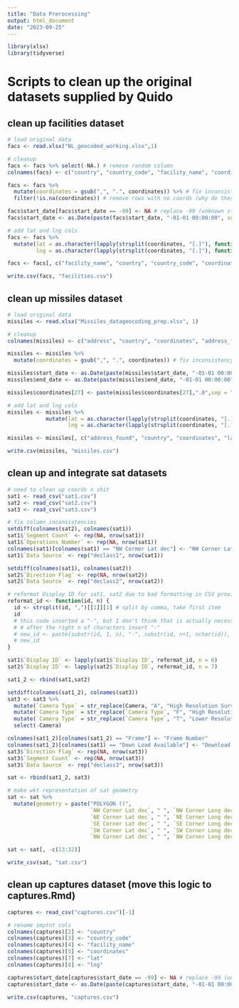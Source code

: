 ```yaml
---
title: "Data Prerocessing"
output: html_document
date: "2023-09-25"
---
```


```r
library(xlsx)
library(tidyverse)
```


# Scripts to clean up the original datasets supplied by Quido

## clean up facilities dataset
```r
# load original data
facs <- read.xlsx("NL_geocoded_working.xlsx",1)

# cleanup 
facs <- facs %>% select(-NA.) # remove random column
colnames(facs) <- c("country", "country_code", "facility_name", "coordinates", "start_date") # rename columns

facs <- facs %>%
  mutate(coordinates = gsub(",", ".", coordinates)) %>% # fix inconsistency in coords
  filter(!is.na(coordinates)) # remove rows with no coords (why do these exist?)

facs$start_date[facs$start_date == -99] <- NA # replace -99 (unknown start dates) with NA
facs$start_date <- as.Date(paste(facs$start_date, "-01-01 00:00:00", sep = "")) # convert start date to Date object

# add lat and lng cols
facs <- facs %>% 
  mutate(lat = as.character(lapply(strsplit(coordinates, "[.]"), function(x) paste(x[1], x[2], sep = "."))),
         lng = as.character(lapply(strsplit(coordinates, "[.]"), function(x) paste(x[3], x[4], sep = "."))))

facs <- facs[, c("facility_name", "country", "country_code", "coordinates", "lat", "lng", "start_date")] # reorder columns

write.csv(facs, "facilities.csv")
```

## clean up missiles dataset
```r
# load original data
missiles <- read.xlsx("Missiles_datageocoding_prep.xlsx", 1)

# cleanup
colnames(missiles) <- c("address", "country", "coordinates", "address_found", "No.rd.", "W.h", "start_date","end_date","armament","RA_or_enclosure" ) # rename columns

missiles <- missiles %>%
  mutate(coordinates = gsub(",", ".", coordinates)) # fix inconsistency in coords

missiles$start_date <- as.Date(paste(missiles$start_date, "-01-01 00:00:00", sep = "")) # convert start date to Date object
missiles$end_date <- as.Date(paste(missiles$end_date, "-01-01 00:00:00", sep = ""))

missiles$coordinates[27] <- paste(missiles$coordinates[27],".0",sep = "") # add '.0' at the end of the 27th coord cuz it was misformatted

# add lat and lng cols
missiles <- missiles %>% 
            mutate(lat = as.character(lapply(strsplit(coordinates, "[.]"), function(x) paste(x[1], x[2], sep = "."))),
                   lng = as.character(lapply(strsplit(coordinates, "[.]"), function(x) paste(x[3], x[4], sep = "."))))

missiles <- missiles[, c("address_found", "country", "coordinates", "lat", "lng", "start_date", "end_date", "address","No.rd.", "W.h","armament","RA_or_enclosure")] # reorder columns

write.csv(missiles, "missiles.csv")
```


## clean up and integrate sat datasets
```r
# need to clean up coords n shit
sat1 <- read_csv("sat1.csv")
sat2 <- read_csv("sat2.csv")
sat3 <- read_csv("sat3.csv")

# fix column inconsistencies
setdiff(colnames(sat2), colnames(sat1))
sat1$`Segment Count` <- rep(NA, nrow(sat1))
sat1$`Operations Number` <- rep(NA, nrow(sat1))
colnames(sat1)[colnames(sat1) == "NW Cormer Lat dec"] <- "NW Corner Lat dec"
sat1$`Data Source` <- rep("declass1", nrow(sat1))

setdiff(colnames(sat1), colnames(sat2))
sat2$`Direction Flag` <- rep(NA, nrow(sat2))
sat2$`Data Source` <- rep("declass2", nrow(sat2))

# reformat Display ID for sat1, sat2 due to bad formatting in CSV provided by USGS
reformat_id <- function(id, n) {
  id <- strsplit(id, ",")[[1]][1] # split by comma, take first item
  id
  # this code inserted a "-", but I don't think that is actually necessary:
  # # after the right n of characters insert "-"
  # new_id <- paste(substr(id, 1, n), "-", substr(id, n+1, nchar(id)), sep = "")
  # new_id
}

sat1$`Display ID` <- lapply(sat1$`Display ID`, reformat_id, n = 6)
sat2$`Display ID` <- lapply(sat2$`Display ID`, reformat_id, n = 7)

sat1_2 <- rbind(sat1,sat2)

setdiff(colnames(sat1_2), colnames(sat3))
sat3 <- sat3 %>% 
  mutate(`Camera Type` = str_replace(Camera, "A", "High Resolution Surveillance Camera - Aft")) %>%
  mutate(`Camera Type` = str_replace(`Camera Type`, "F", "High Resolution Surveillance Camera - Forward")) %>%
  mutate(`Camera Type` = str_replace(`Camera Type`, "T", "Lower Resolution Terrain Mapping Camera")) %>%
  select(-Camera)

colnames(sat1_2)[colnames(sat1_2) == "Frame"] <- "Frame Number"
colnames(sat1_2)[colnames(sat1) == "Down Load Available"] <- "Download Available"
sat3$`Direction Flag` <- rep(NA, nrow(sat3))
sat3$`Segment Count` <- rep(NA, nrow(sat3))
sat3$`Data Source` <- rep("declass3", nrow(sat3))

sat <- rbind(sat1_2, sat3)
```

```r
# make wkt representation of sat geometry
sat <- sat %>% 
  mutate(geometry = paste("POLYGON ((", 
                          `NW Corner Lat dec`, " ", `NW Corner Long dec`, ",", 
                          `NE Corner Lat dec`, " ", `NE Corner Long dec`, ",",
                          `SE Corner Lat dec`, " ", `SE Corner Long dec`, ",",
                          `SW Corner Lat dec`, " ", `SW Corner Long dec`, ",", 
                          `NW Corner Lat dec`, " ", `NW Corner Long dec`, "))", sep = ""))

sat <- sat[, -c(13:32)]

write_csv(sat, "sat.csv")
```



## clean up captures dataset (move this logic to captures.Rmd)
```r
captures <- read_csv("captures.csv")[-1]

# rename imptnt cols
colnames(captures)[2] <- "country"
colnames(captures)[3] <- "country_code"
colnames(captures)[4] <- "facility_name"
colnames(captures)[5] <- "coordinates"
colnames(captures)[7] <- "lat"
colnames(captures)[8] <- "lng"

captures$start_date[captures$start_date == -99] <- NA # replace -99 (unknown start dates) with NA
captures$start_date <- as.Date(paste(captures$start_date, "-01-01 00:00:00", sep = "")) # convert start date to Date object

write.csv(captures, "captures.csv")
```

